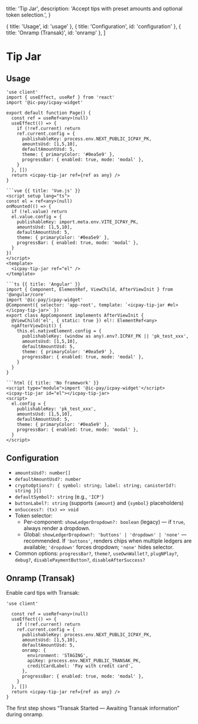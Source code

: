  title: 'Tip Jar',
  description: 'Accept tips with preset amounts and optional token selection.',
}

  { title: 'Usage', id: 'usage' },
  { title: 'Configuration', id: 'configuration' },
  { title: 'Onramp (Transak)', id: 'onramp' },
]

# Tip Jar

## Usage

<CodeGroup title="Tip Jar">

```tsx {{ title: 'Next.js' }}
'use client'
import { useEffect, useRef } from 'react'
import '@ic-pay/icpay-widget'

export default function Page() {
  const ref = useRef<any>(null)
  useEffect(() => {
    if (!ref.current) return
    ref.current.config = {
      publishableKey: process.env.NEXT_PUBLIC_ICPAY_PK,
      amountsUsd: [1,5,10],
      defaultAmountUsd: 5,
      theme: { primaryColor: '#0ea5e9' },
      progressBar: { enabled: true, mode: 'modal' },
    }
  }, [])
  return <icpay-tip-jar ref={ref as any} />
}

```vue {{ title: 'Vue.js' }}
<script setup lang="ts">
const el = ref<any>(null)
onMounted(() => {
  if (!el.value) return
  el.value.config = {
    publishableKey: import.meta.env.VITE_ICPAY_PK,
    amountsUsd: [1,5,10],
    defaultAmountUsd: 5,
    theme: { primaryColor: '#0ea5e9' },
    progressBar: { enabled: true, mode: 'modal' },
  }
})
</script>
<template>
  <icpay-tip-jar ref="el" />
</template>

```ts {{ title: 'Angular' }}
import { Component, ElementRef, ViewChild, AfterViewInit } from '@angular/core'
import '@ic-pay/icpay-widget'
@Component({ selector: 'app-root', template: `<icpay-tip-jar #el></icpay-tip-jar>` })
export class AppComponent implements AfterViewInit {
  @ViewChild('el', { static: true }) el!: ElementRef<any>
  ngAfterViewInit() {
    this.el.nativeElement.config = {
      publishableKey: (window as any).env?.ICPAY_PK || 'pk_test_xxx',
      amountsUsd: [1,5,10],
      defaultAmountUsd: 5,
      theme: { primaryColor: '#0ea5e9' },
      progressBar: { enabled: true, mode: 'modal' },
    }
  }
}

```html {{ title: 'No framework' }}
<script type="module">import '@ic-pay/icpay-widget'</script>
<icpay-tip-jar id="el"></icpay-tip-jar>
<script>
  el.config = {
    publishableKey: 'pk_test_xxx',
    amountsUsd: [1,5,10],
    defaultAmountUsd: 5,
    theme: { primaryColor: '#0ea5e9' },
    progressBar: { enabled: true, mode: 'modal' },
  }
</script>

```

</CodeGroup>

## Configuration

- `amountsUsd?: number[]`
- `defaultAmountUsd?: number`
- `cryptoOptions?: { symbol: string; label: string; canisterId?: string }[]`
- `defaultSymbol?: string` (e.g., `'ICP'`)
- `buttonLabel?: string` (supports `{amount}` and `{symbol}` placeholders)
- `onSuccess?: (tx) => void`
- Token selector:
  - Per-component: `showLedgerDropdown?: boolean` (legacy) — if `true`, always render a dropdown.
  - Global: `showLedgerDropdown?: 'buttons' | 'dropdown' | 'none'` — recommended. If `'buttons'`, renders chips when multiple ledgers are available; `'dropdown'` forces dropdown; `'none'` hides selector.
- Common options: `progressBar?`, `theme?`, `useOwnWallet?`, `plugNPlay?`, `debug?`, `disablePaymentButton?`, `disableAfterSuccess?`

## Onramp (Transak)

Enable card tips with Transak:

```tsx
'use client'

  const ref = useRef<any>(null)
  useEffect(() => {
    if (!ref.current) return
    ref.current.config = {
      publishableKey: process.env.NEXT_PUBLIC_ICPAY_PK,
      amountsUsd: [1,5,10],
      defaultAmountUsd: 5,
      onramp: {
        environment: 'STAGING',
        apiKey: process.env.NEXT_PUBLIC_TRANSAK_PK,
        creditCardLabel: 'Pay with credit card',
      },
      progressBar: { enabled: true, mode: 'modal' },
    }
  }, [])
  return <icpay-tip-jar ref={ref as any} />
}
```

The first step shows “Transak Started — Awaiting Transak information” during onramp.